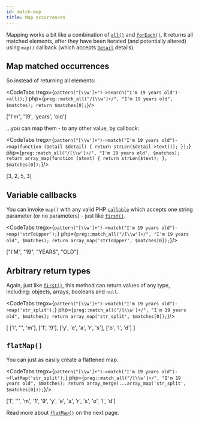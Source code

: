 ```yaml
---
id: match-map
title: Map occurrences
---
```



Mapping works a bit like a combination of [`all()`] and [`forEach()`]. It returns all matched elements, after
they have been iterated (and potentially altered) using `map()` callback (which accepts [`Detail`] details).

## Map matched occurrences

So instead of returning all elements:

<CodeTabs
    tregx={`pattern("[\\w']+")->search("I'm 19 years old")->all();`}
    php={`preg::match_all("/[\\w']+/", "I'm 19 years old", $matches);
return $matches[0];`}/>

<!--T-Regx:{return-at(0)}-->
<Result>["I'm", '19', 'years', 'old']</Result>

...you can map them - to any other value, by callback:

<CodeTabs
    tregx={`pattern("[\\w']+")->match("I'm 19 years old")->map(function (Detail $detail) {
    return strLen($detail->text());
});`}
    php={`preg::match_all("/[\\w']+/", "I'm 19 years old", $matches);
return array_map(function ($text) {
    return strLen($text);
}, $matches[0]);`}/>

<!--T-Regx:{return-at(0)}-->
<Result>[3, 2, 5, 3]</Result>

## Variable callbacks

You can invoke `map()` with any valid PHP [`callable`] which accepts one
string parameter (or no parameters) - just like [`first()`].

<CodeTabs
    tregx={`pattern("[\\w']+")->match("I'm 19 years old")->map('strToUpper');`}
    php={`preg::match_all("/[\\w']+/", "I'm 19 years old", $matches);
return array_map('strToUpper', $matches[0]);`}/>

<!--T-Regx:{return-at(0)}-->
<Result>["I'M", "19", "YEARS", "OLD"]</Result>

## Arbitrary return types

Again, just like [`first()`], this method can return values of any type, including: objects, arrays,
booleans and `null`.

<CodeTabs
    tregx={`pattern("[\\w']+")->match("I'm 19 years old")->map('str_split');`}
    php={`preg::match_all("/[\\w']+/", "I'm 19 years old", $matches);
return array_map('str_split', $matches[0]);`}/>

<!--T-Regx:{return-at(0)}-->
<Result>[
  ['I', '\'', 'm'],
  ['1', '9'],
  ['y', 'e', 'a', 'r', 's'],
  ['o', 'l', 'd']
]</Result>

<!--Result-Value:{return-semi}-->

## `flatMap()`

You can just as easily create a flattened map.

<CodeTabs
    tregx={`pattern("[\\w']+")->match("I'm 19 years old")->flatMap('str_split');`}
    php={`preg::match_all("/[\\w']+/", "I'm 19 years old", $matches);
return array_merge(...array_map('str_split', $matches[0]));`}/>

<!--T-Regx:{return-at(0)}-->
<Result>['I', '\'', 'm', '1', '9', 'y', 'e', 'a', 'r', 's', 'o', 'l', 'd']</Result>

Read more about [`flatMap()`] on the next page.

[`callable`]: https://www.php.net/manual/en/language.types.callable.php
[`first()`]: match-first.mdx
[`all()`]: match.mdx#many
[`forEach()`]: match-for-each.mdx
[`flatMap()`]: match-flat-map.mdx
[`Detail`]: match-details.md
